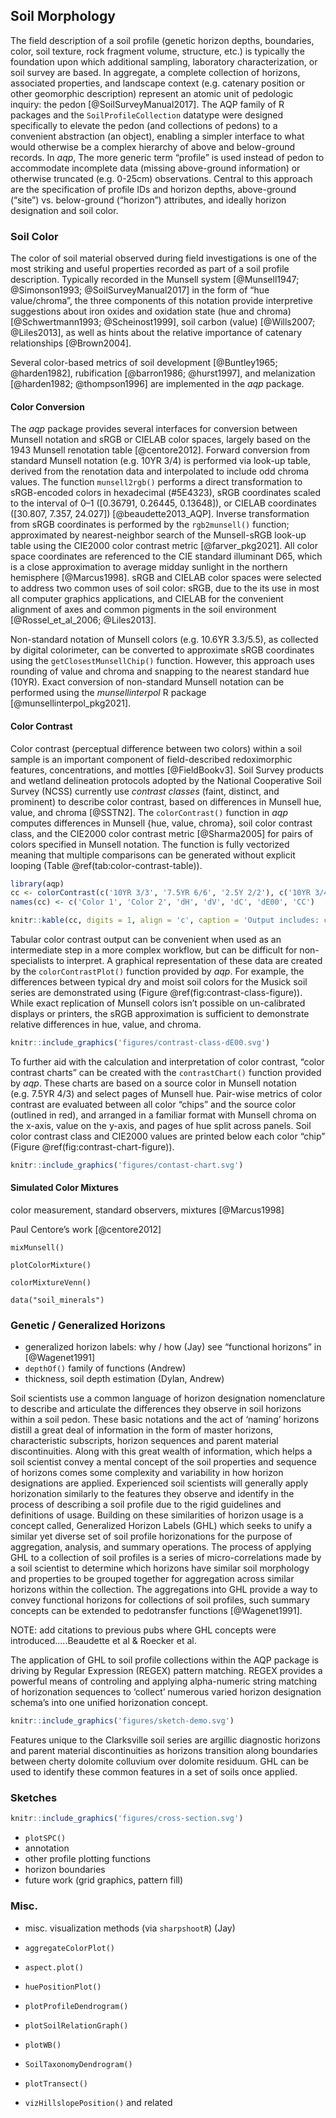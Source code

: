 
<!-- 2000 words -->
## Soil Morphology

The field description of a soil profile (genetic horizon depths, boundaries, color, soil texture, rock fragment volume, structure, etc.) is typically the foundation upon which additional sampling, laboratory characterization, or soil survey are based. In aggregate, a complete collection of horizons, associated properties, and landscape context (e.g. catenary position or other geomorphic description) represent an atomic unit of pedologic inquiry: the pedon [@SoilSurveyManual2017]. The AQP family of R packages and the `SoilProfileCollection` datatype were designed specifically to elevate the pedon (and collections of pedons) to a convenient abstraction (an object), enabling a simpler interface to what would otherwise be a complex hierarchy of above and below-ground records. In *aqp*, The more generic term "profile" is used instead of pedon to accommodate incomplete data (missing above-ground information) or otherwise truncated (e.g. 0-25cm) observations. Central to this approach are the specification of profile IDs and horizon depths, above-ground ("site") vs. below-ground ("horizon") attributes, and ideally horizon designation and soil color.



### Soil Color
The color of soil material observed during field investigations is one of the most striking and useful properties recorded as part of a soil profile description. Typically recorded in the Munsell system [@Munsell1947; @Simonson1993; @SoilSurveyManual2017] in the form of "hue value/chroma", the three components of this notation provide interpretive suggestions about iron oxides and oxidation state (hue and chroma) [@Schwertmann1993; @Scheinost1999], soil carbon (value) [@Wills2007; @Liles2013], as well as hints about the relative importance of catenary relationships [@Brown2004].

<!-- 2-3 sentences max -->
Several color-based metrics of soil development [@Buntley1965; @harden1982], rubification [@barron1986; @hurst1997], and melanization [@harden1982; @thompson1996] are implemented in the *aqp* package.


#### Color Conversion

The *aqp* package provides several interfaces for conversion between Munsell notation and sRGB or CIELAB color spaces, largely based on the 1943 Munsell renotation table [@centore2012]. Forward conversion from standard Munsell notation (e.g. 10YR 3/4) is performed via look-up table, derived from the renotation data and interpolated to include odd chroma values. The function `munsell2rgb()` performs a direct transformation to sRGB-encoded colors in hexadecimal (#5E4323), sRGB coordinates scaled to the interval of 0--1 ([0.36791, 0.26445, 0.13648]), or CIELAB coordinates ([30.807, 7.357, 24.027]) [@beaudette2013_AQP]. Inverse transformation from sRGB coordinates is performed by the `rgb2munsell()` function; approximated by nearest-neighbor search of the Munsell-sRGB look-up table using the CIE2000 color contrast metric [@farver_pkg2021]. All color space coordinates are referenced to the CIE standard illuminant D65, which is a close approximation to average midday sunlight in the northern hemisphere [@Marcus1998]. sRGB and CIELAB color spaces were selected to address two common uses of soil color: sRGB, due to the its use in most all computer graphics applications, and CIELAB for the convenient alignment of axes and common pigments in the soil environment [@Rossel_et_al_2006; @Liles2013]. 

Non-standard notation of Munsell colors (e.g. 10.6YR 3.3/5.5), as collected by digital colorimeter, can be converted to approximate sRGB coordinates using the `getClosestMunsellChip()` function. However, this approach uses rounding of value and chroma and snapping to the nearest standard hue (10YR). Exact conversion of non-standard Munsell notation can be performed using the *munsellinterpol* R package [@munsellinterpol_pkg2021].



#### Color Contrast

Color contrast (perceptual difference between two colors) within a soil sample is an important component of field-described redoximorphic features, concentrations, and mottles [@FieldBookv3]. Soil Survey products and wetland delineation protocols adopted by the National Cooperative Soil Survey (NCSS) currently use *contrast classes* (faint, distinct, and prominent) to describe color contrast, based on differences in Munsell hue, value, and chroma [@SSTN2]. The `colorContrast()` function in *aqp* computes differences in Munsell {hue, value, chroma}, soil color contrast class, and the CIE2000 color contrast metric [@Sharma2005] for pairs of colors specified in Munsell notation. The function is fully vectorized meaning that multiple comparisons can be generated without explicit looping (Table \@ref(tab:color-contrast-table)).

```r
library(aqp)
cc <- colorContrast(c('10YR 3/3', '7.5YR 6/6', '2.5Y 2/2'), c('10YR 3/4', '5YR 4/6', '5G 4/8'))
names(cc) <- c('Color 1', 'Color 2', 'dH', 'dV', 'dC', 'dE00', 'CC')

knitr::kable(cc, digits = 1, align = 'c', caption = 'Output includes: change in hue (dH), change in value (dV), change in chroma (dC), CIE2000 color contrast (dE00), and NCSS soil color contrast class (CC).')
```

Tabular color contrast output can be convenient when used as an intermediate step in a more complex workflow, but can be difficult for non-specialists to interpret. A graphical representation of these data are created by the `colorContrastPlot()` function provided by *aqp*. For example, the differences between typical dry and moist soil colors for the Musick soil series are demonstrated using (Figure \@ref(fig:contrast-class-figure)). While exact replication of Munsell colors isn't possible on un-calibrated displays or printers, the sRGB approximation is sufficient to demonstrate relative differences in hue, value, and chroma.

```r
knitr::include_graphics('figures/contrast-class-dE00.svg')
```

To further aid with the calculation and interpretation of color contrast, "color contrast charts" can be created with the `contrastChart()` function provided by *aqp*. These charts are based on a source color in Munsell notation (e.g. 7.5YR 4/3) and select pages of Munsell hue. Pair-wise metrics of color contrast are evaluated between all color "chips" and the source color (outlined in red), and arranged in a familiar format with Munsell chroma on the x-axis, value on the y-axis, and pages of hue split across panels. Soil color contrast class and CIE2000 values are printed below each color "chip" (Figure \@ref(fig:contrast-chart-figure)).

```r
knitr::include_graphics('figures/contast-chart.svg')
```



#### Simulated Color Mixtures



color measurement, standard observers, mixtures [@Marcus1998]

<!-- https://www.munsellcolourscienceforpainters.com/ColourSciencePapers/OpenSourceInverseRenotationArticle.pdf -->
Paul Centore's work [@centore2012]


`mixMunsell()`

`plotColorMixture()`

`colorMixtureVenn()`


`data("soil_minerals")`


### Genetic / Generalized Horizons


 * generalized horizon labels: why / how (Jay) see "functional horizons" in [@Wagenet1991]
 * `depthOf()` family of functions (Andrew)
 * thickness, soil depth estimation (Dylan, Andrew)

Soil scientists use a common language of horizon designation nomenclature to describe and articulate the differences they observe in soil horizons within a soil pedon.  These basic notations and the act of 'naming' horizons distill a great deal of information in the form of master horizons, characteristic subscripts, horizon sequences and parent material discontinuities.  Along with this great wealth of information, which helps a soil scientist convey a mental concept of the soil properties and sequence of horizons comes some complexity and variability in how horizon designations are applied.  Experienced soil scientists will generally apply horizonation similarly to the features they observe and identify in the process of describing a soil profile due to the rigid guidelines and definitions of usage.  Building on these similarities of horizon usage is a concept called, Generalized Horizon Labels (GHL) which seeks to unify a similar yet diverse set of soil profile horizonations for the purpose of aggregation, analysis, and summary operations.  The process of applying GHL to a collection of soil profiles is a series of micro-correlations made by a soil scientist to determine which horizons have similar soil morphology and properties to be grouped together for aggregation across similar horizons within the collection.  The aggregations into GHL provide a way to convey functional horizons for collections of soil profiles, such summary concepts can be extended to pedotransfer functions [@Wagenet1991].

NOTE: add citations to previous pubs where GHL concepts were introduced.....Beaudette et al & Roecker et al.

The application of GHL to soil profile collections within the AQP package is driving by Regular Expression (REGEX) pattern matching.  REGEX provides a powerful means of controling and applying alpha-numeric string matching of horizonation sequences to 'collect' numerous varied horizon designation schema's into one unified horizonation concept. 


```r
knitr::include_graphics('figures/sketch-demo.svg')
```


Features unique to the Clarksville soil series are argillic diagnostic horizons and parent material discontinuities as horizons transition along boundaries between cherty dolomite colluvium over dolomite residuum. GHL can be used to identify these common features in a set of soils once applied.
 

### Sketches

<!-- possible figure, highlighting several aspects of plotSPC -->

```r
knitr::include_graphics('figures/cross-section.svg')
```




  * `plotSPC()`
  * annotation
  * other profile plotting functions
  * horizon boundaries
  * future work (grid graphics, pattern fill)
  


<!-- https://casoilresource.lawr.ucdavis.edu/soil_web/list_components.php?mukey=2501629 -->


### Misc.

<!-- data quality / analysis [@Roecker2016] and DSMorph [@Beaudette_DSMorph2016] -->


 * misc. visualization methods (via `sharpshootR`) (Jay)
 
 
 * `aggregateColorPlot()`
 * `aspect.plot()`
 * `huePositionPlot()`
 * `plotProfileDendrogram()`
 * `plotSoilRelationGraph()`
 * `plotWB()`
 * `SoilTaxonomyDendrogram()`
 * `plotTransect()`
 * `vizHillslopePosition()` and related

 
 
 
 
 
 
 
 

